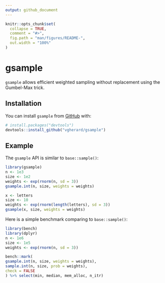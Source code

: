 ```yaml
---
output: github_document
---
```


<!-- README.md is generated from README.Rmd. Please edit that file -->

```r
knitr::opts_chunk$set(
  collapse = TRUE,
  comment = "#>",
  fig.path = "man/figures/README-",
  out.width = "100%"
)
```

# gsample

<!-- badges: start -->
<!-- badges: end -->

`gsample` allows efficient weighted sampling without replacement using the
Gumbel-Max trick.

## Installation

You can install `gsample` from [GitHub](https://github.com/vgherard/gsample) 
with:

``` r
# install.packages("devtools")
devtools::install_github("vgherard/gsample")
```
## Example

The `gsample` API is similar to `base::sample()`:

```r
library(gsample)
n <- 1e3
size <- 1e2
weights <- exp(rnorm(n, sd = 3))
gsample.int(n, size, weights = weights)
```

```r
x <- letters
size <- 10
weights <- exp(rnorm(length(letters), sd = 3))
gsample(x, size, weights = weights)
```

Here is a simple benchmark comparing to `base::sample()`:

```r
library(bench)
library(dplyr)
n <- 1e6
size <- 1e5
weights <- exp(rnorm(n, sd = 3))

bench::mark(
gsample.int(n, size, weights = weights),
sample.int(n, size, prob = weights),
check = FALSE
) %>% select(min, median, mem_alloc, n_itr)
```
